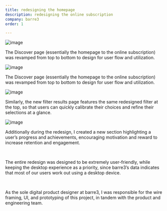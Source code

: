 ```yaml
---
title: redesigning the homepage
description: redesigning the online subscription
company: barre3
order: 1

---
```



![image](./Image1.jpg)

The Discover page (essentially the homepage to the online subscription) was revamped from top to bottom to design for user flow and utilization.

![image](./Image2.png)

The Discover page (essentially the homepage to the online subscription) was revamped from top to bottom to design for user flow and utilization.

![image](./Image4.png)

Similarly, the new filter results page features the same redesigned filter at the top, so that users can quickly calibrate their choices and refine their selections at a glance.

![image](./Image6.png)

Additionally during the redesign, I created a new section highlighting a user’s progress and achievements, encouraging motivation and reward to increase retention and engagement.

<div class="md:flex gap-8">
  <Image
    src={image5}
    alt=""
    class="mx-auto w-72"
  />
  <div>
  <br class="md:hidden" />

  The entire redesign was designed to be extremely user-friendly, while keeping the desktop experience as a priority, since barre3’s data indicates that most of our users work out using a desktop device.

  <br />

  As the sole digital product designer at barre3, I was responsible for the wire framing, UI, and prototyping of this project, in tandem with the product and engineering team.
  </div>
</div>


